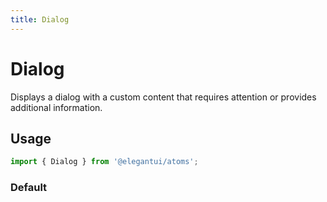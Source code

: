 ```yaml
---
title: Dialog
---
```



# Dialog

Displays a dialog with a custom content that requires attention or provides additional information.

## Usage

```jsx
import { Dialog } from '@elegantui/atoms';
```

### Default

<Dialog />

```js
import { Button, Dialog } from '@elegantui/atoms';

export default function App() {
  const [open, setOpen] = React.useState(false);
  return (
    <>
      <Button style={{ marginTop: '1rem' }} onClick={() => setOpen(true)}>
        Open Dialog
      </Button>
      <Dialog open={open} dismissHandler={() => setOpen(false)}>
        <h2
          className='text-base font-semibold uppercase tracking-wide text-indigo-600'
          style={{ marginTop: 0 }}
        >
          Transactions
        </h2>
        <p className='mt-2 text-3xl font-extrabold leading-8 tracking-tight text-gray-900 sm:text-4xl'>
          A better way to send money
        </p>
        <p className='mt-4 max-w-2xl text-xl text-gray-500 lg:mx-auto'>
          Lorem ipsum dolor sit amet new new new card
        </p>
      </Dialog>
    </>
  );
}
```
